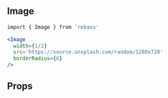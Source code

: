 
## Image

```sh
import { Image } from 'rebass'
```

```.jsx
<Image
  width={1/2}
  src='https://source.unsplash.com/random/1280x720'
  borderRadius={8}
/>
```

## Props
